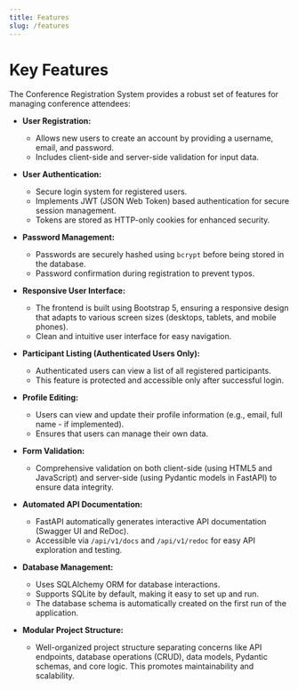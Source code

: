 ```yaml
---
title: Features
slug: /features
---
```


# Key Features

The Conference Registration System provides a robust set of features for managing conference attendees:

- **User Registration:**
  - Allows new users to create an account by providing a username, email, and password.
  - Includes client-side and server-side validation for input data.

- **User Authentication:**
  - Secure login system for registered users.
  - Implements JWT (JSON Web Token) based authentication for secure session management.
  - Tokens are stored as HTTP-only cookies for enhanced security.

- **Password Management:**
  - Passwords are securely hashed using `bcrypt` before being stored in the database.
  - Password confirmation during registration to prevent typos.

- **Responsive User Interface:**
  - The frontend is built using Bootstrap 5, ensuring a responsive design that adapts to various screen sizes (desktops, tablets, and mobile phones).
  - Clean and intuitive user interface for easy navigation.

- **Participant Listing (Authenticated Users Only):**
  - Authenticated users can view a list of all registered participants.
  - This feature is protected and accessible only after successful login.

- **Profile Editing:**
  - Users can view and update their profile information (e.g., email, full name - if implemented).
  - Ensures that users can manage their own data.

- **Form Validation:**
  - Comprehensive validation on both client-side (using HTML5 and JavaScript) and server-side (using Pydantic models in FastAPI) to ensure data integrity.

- **Automated API Documentation:**
  - FastAPI automatically generates interactive API documentation (Swagger UI and ReDoc).
  - Accessible via `/api/v1/docs` and `/api/v1/redoc` for easy API exploration and testing.

- **Database Management:**
  - Uses SQLAlchemy ORM for database interactions.
  - Supports SQLite by default, making it easy to set up and run.
  - The database schema is automatically created on the first run of the application.

- **Modular Project Structure:**
  - Well-organized project structure separating concerns like API endpoints, database operations (CRUD), data models, Pydantic schemas, and core logic.
  This promotes maintainability and scalability. 